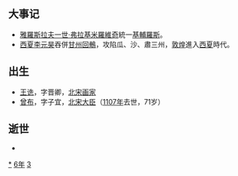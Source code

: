 {{yearTOC|1036|契丹'''[[重熙|重熙]]五年'''；北宋'''[[景祐|景祐]]三年'''；大理'''[[正治_(段素真)|正治]]十年'''；西夏'''[[廣運_(夏景宗)|廣運]]三年'''，'''[[大慶_(夏景宗)|大慶]]元年'''；越南'''[[通瑞|通瑞]]三年'''；日本'''[[長元|長元]]九年'''}}

== 大事记 ==
* [[雅羅斯拉夫一世·弗拉基米羅維奇|雅羅斯拉夫一世·弗拉基米羅維奇]]統一[[基輔羅斯|基輔羅斯]]。
* [[西夏|西夏]][[李元昊|李元昊]]吞併[[甘州回鶻|甘州回鶻]]，攻陷瓜、沙、肅三州，[[敦煌|敦煌]]進入[[西夏|西夏]]時代。

== 出生 ==
*[[王诜|王诜]]，字晋卿，[[北宋|北宋]][[畫家|画家]]
*[[曾布|曾布]]，字子宜，[[北宋|北宋]][[大臣|大臣]]（[[1107年|1107年]]去世，71岁）

== 逝世 ==
{{Wikisource year mention}}
*

[[Category:1036年|*]]
[[Category:1030年代|6年]]
[[Category:11世纪各年|3]]